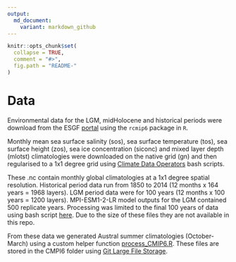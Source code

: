 ```yaml
---
output:
  md_document:
    variant: markdown_github
---
```


<!-- README.md is generated from README.Rmd. Please edit that file -->

```r
knitr::opts_chunk$set(
  collapse = TRUE,
  comment = "#>",
  fig.path = "README-"
)
```

# Data

Environmental data for the LGM, midHolocene and historical periods were download from the ESGF [portal](https://esgf-node.llnl.gov/search/cmip6/) using the `rcmip6` package in `R`.

Monthly mean sea surface salinity (sos), sea surface temperature (tos), sea surface height (zos), sea ice concentration (siconc) and mixed layer depth (mlotst) climatologies were downloaded on the native grid (gn) and then regularised to a 1x1 degree grid using [Climate Data Operators](https://code.mpimet.mpg.de/projects/cdo) bash scripts.

These .nc contain monthly global climatologies at a 1x1 degree spatial resolution. Historical period data run from 1850 to 2014 (12 months x 164 years = 1968 layers). LGM period data were for 100 years (12 months x 100 years = 1200 layers). MPI-ESM1-2-LR model outputs for the LGM contained 500 replicate years. Processing was limited to the final 100 years of data using bash script [here](/scripts/bash%20trim%20MPI.sh). Due to the size of these files they are not available in this repo.

From these data we generated Austral summer climatologies (October-March) using a custom helper function [process_CMIP6.R](/R/process_CMIP6.R). These files are stored in the CMPI6 folder using [Git Large File Storage](https://git-lfs.com). 



